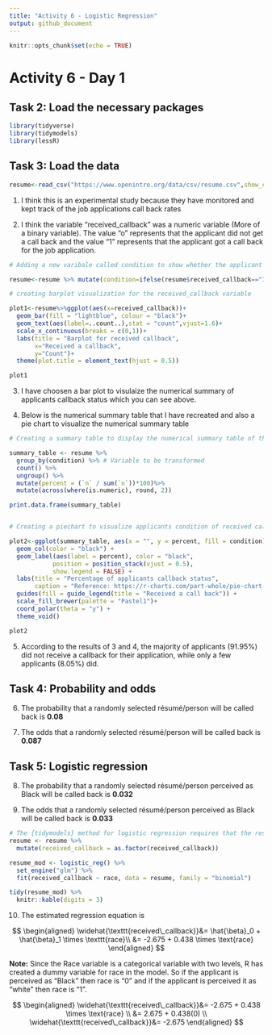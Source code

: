 ```yaml
---
title: "Activity 6 - Logistic Regression"
output: github_document
---
```


```r
knitr::opts_chunk$set(echo = TRUE)
```

# Activity 6 - Day 1

## Task 2: Load the necessary packages

```r
library(tidyverse)
library(tidymodels) 
library(lessR)
```

## Task 3: Load the data

```r
resume<-read_csv("https://www.openintro.org/data/csv/resume.csv",show_col_types = FALSE)
```

1) I think this is an experimental study because they have monitored and kept track of the job applications
call back rates

2) I think the variable "received_callback" was a numeric variable (More of a binary variable). The value "o" represents that the applicant did not get a call back and the value "1" represents that the applicant got a call back for the job application.



```r
# Adding a new varibale called condition to show whether the applicant received a call back

resume<-resume %>% mutate(condition=ifelse(resume$received_callback=="1","Yes","No"))

```


```r
# creating barplot visualization for the received_callback variable

plot1<-resume%>%ggplot(aes(x=received_callback))+
  geom_bar(fill = "lightblue", colour = "black")+
  geom_text(aes(label=..count..),stat = "count",vjust=1.6)+
  scale_x_continuous(breaks = c(0,1))+
  labs(title = "Barplot for received callback",
       x="Received a callback",
       y="Count")+
  theme(plot.title = element_text(hjust = 0.5))

plot1


```

3) I have choosen a bar plot to visulaize the numerical summary of applicants callback status which you can see above.

4) Below is the numerical summary table that I have recreated and also a pie chart to visualize the numerical summary table

```r
# Creating a summary table to display the numerical summary table of the applicants callback status

summary_table <- resume %>% 
  group_by(condition) %>% # Variable to be transformed
  count() %>% 
  ungroup() %>% 
  mutate(percent = (`n` / sum(`n`))*100)%>%
  mutate(across(where(is.numeric), round, 2))

print.data.frame(summary_table)


# Creating a piechart to visualize applicants condition of received callback

plot2<-ggplot(summary_table, aes(x = "", y = percent, fill = condition)) +
  geom_col(color = "black") +
  geom_label(aes(label = percent), color = "black",
            position = position_stack(vjust = 0.5),
            show.legend = FALSE) +
  labs(title = "Percentage of applicants callback status",
       caption = "Reference: https://r-charts.com/part-whole/pie-chart-percentages-ggplot2/")+
  guides(fill = guide_legend(title = "Received a call back")) +
  scale_fill_brewer(palette = "Pastel1")+
  coord_polar(theta = "y") + 
  theme_void()

plot2


```


5) According to the results of 3 and 4, the majority of applicants (91.95%) did not receive a callback for their application, while only a few applicants (8.05%) did.

## Task 4: Probability and odds

6) The probability that a randomly selected résumé/person will be called back is **0.08**

7) The odds that a randomly selected résumé/person will be called back is **0.087**

## Task 5: Logistic regression

8) The probability that a randomly selected résumé/person perceived as Black will be called back is **0.032**

9) The odds that a randomly selected résumé/person perceived as Black will be called back is **0.033**


```r
# The {tidymodels} method for logistic regression requires that the response be a factor variable
resume <- resume %>% 
  mutate(received_callback = as.factor(received_callback))

resume_mod <- logistic_reg() %>%
  set_engine("glm") %>%
  fit(received_callback ~ race, data = resume, family = "binomial")

tidy(resume_mod) %>% 
  knitr::kable(digits = 3)
```




10) The estimated regression equation is 

$$
 \begin{aligned}
\widehat{\texttt{received\_callback}}&= \hat{\beta}_0 + \hat{\beta}_1 \times \texttt{race}\\
&= -2.675 + 0.438	\times \text{race}
\end{aligned}
$$

**Note:** Since the Race variable is a categorical variable with two levels, R has created a dummy variable for race in the model. So if the applicant is perceived as "Black" then race is "0" and if the applicant is perceived it as "white" then race is "1".



$$
 \begin{aligned}
\widehat{\texttt{received\_callback}}&= -2.675 + 0.438	\times \text{race} \\
&= 2.675 + 0.438(0) \\
\widehat{\texttt{received\_callback}}&= -2.675
\end{aligned}
$$




